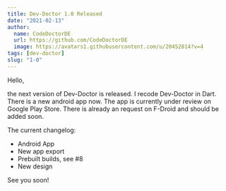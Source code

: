 ```yaml
---
title: Dev-Doctor 1.0 Released
date: "2021-02-13"
author:
  name: CodeDoctorDE
  url: https://github.com/CodeDoctorDE
  image: https://avatars1.githubusercontent.com/u/20452814?v=4
tags: [dev-doctor]
slug: "1-0"
---
```


Hello,

the next version of Dev-Doctor is released. I recode Dev-Doctor in Dart. There is a new android app now.
The app is currently under review on Google Play Store. There is already an request on F-Droid and should be added soon.

The current changelog:

- Android App
- New app export
- Prebuilt builds, see #8
- New design

See you soon!
